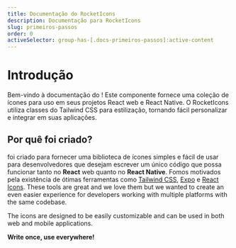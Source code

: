 ```yaml
---
title: Documentação do RocketIcons
description: Documentação para RocketIcons
slug: primeiros-passos
order: 0
activeSelector: group-has-[.docs-primeiros-passos]:active-content
---
```



# Introdução

Bem-vindo à documentação do <RocketIconsText className="text-sky-500" />!
Este componente fornece uma coleção de ícones para uso em seus projetos React web e React Native. O RocketIcons utiliza classes do Tailwind CSS para estilização, tornando fácil personalizar e integrar em suas aplicações.


## Por quê foi criado?

<RocketIconsText className="text-slate-900 dark:text-white" /> foi criado para fornecer uma biblioteca de ícones simples e fácil de usar para desenvolvedores que desejam escrever um único código que possa funcionar tanto no **React** web quanto no **React Native**. Fomos motivados pela existência de ótimas ferramentas como [Tailwind CSS](https://tailwindcss.com/), [Expo](https://expo.dev/) e [React Icons](https://react-icons.github.io/react-icons/).
These tools are great and we love them but we wanted to create an even easier experience
 for developers working with multiple platforms with the same codebase.

The icons are designed to be easily customizable and can be used in both web
and mobile applications.

**Write once, use everywhere!**
<Installation />

<Configuration />

<Customization />

<Contributing />

